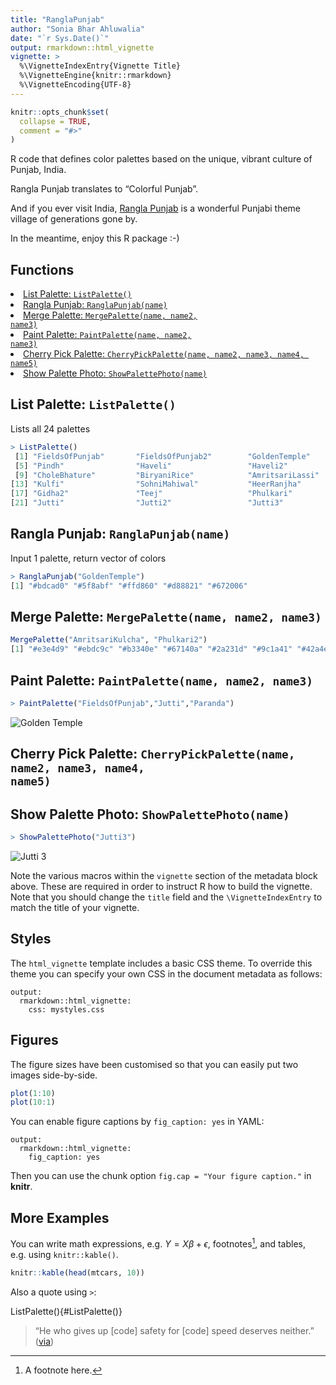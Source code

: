 ---
title: "RanglaPunjab"
author: "Sonia Bhar Ahluwalia"
date: "`r Sys.Date()`"
output: rmarkdown::html_vignette
vignette: >
  %\VignetteIndexEntry{Vignette Title}
  %\VignetteEngine{knitr::rmarkdown}
  %\VignetteEncoding{UTF-8}
---

```{r setup, include = FALSE}
knitr::opts_chunk$set(
  collapse = TRUE,
  comment = "#>"
)
```


R code that defines color palettes based on the unique, vibrant culture of Punjab, India.

Rangla Punjab translates to "Colorful Punjab".

And if you ever visit India, [Rangla Punjab](https://haveli.co/rangla-punjab/) is a wonderful Punjabi theme village of generations gone by.

In the meantime, enjoy this R package :-)




## Functions

<li><a href="#listpalette">List Palette: <code>ListPalette()</code></a></li>
<li><a href="#ranglapunjab">Rangla Punjab: <code>RanglaPunjab(name)</code></a></li>
<li><a href="#mergepalette">Merge Palette: <code>MergePalette(name, name2, name3)</code></a></li>
<li><a href="#paintpalette">Paint Palette: <code>PaintPalette(name, name2, name3)</code></a></li>
<li><a href="#cherrypickpalette">Cherry Pick Palette: <code>CherryPickPalette(name, name2, name3, name4, name5)</code></a></li>
<li><a href="#showpalettephoto">Show Palette Photo: <code>ShowPalettePhoto(name)</code></a></li>




<h2 id="listpalette">
List Palette: <code>ListPalette()</code>
</h2>

Lists all 24 palettes

```r
> ListPalette()
 [1] "FieldsOfPunjab"       "FieldsOfPunjab2"        "GoldenTemple"           "GoldenTemple2"         
 [5] "Pindh"                "Haveli"                 "Haveli2"                "AmritsariKulcha"       
 [9] "CholeBhature"         "BiryaniRice"            "AmritsariLassi"         "AmritsariPedeWaliLassi"
[13] "Kulfi"                "SohniMahiwal"           "HeerRanjha"             "Gidha"                 
[17] "Gidha2"               "Teej"                   "Phulkari"               "Phulkari2"             
[21] "Jutti"                "Jutti2"                 "Jutti3"                 "Paranda" 
```

<h2 id="ranglapunjab">
Rangla Punjab: <code>RanglaPunjab(name)</code>
</h2>

Input 1 palette, return vector of colors

```r
> RanglaPunjab("GoldenTemple")
[1] "#bdcad0" "#5f8abf" "#ffd860" "#d88821" "#672006"
```

<h2 id="mergepalette">
Merge Palette: <code>MergePalette(name, name2, name3)</code>
</h2>

```r
MergePalette("AmritsariKulcha", "Phulkari2")
[1] "#e3e4d9" "#ebdc9c" "#b3340e" "#67140a" "#2a231d" "#9c1a41" "#42a4e8" "#3a35da" "#ee523c" "#3e167c"
```

<h2 id="paintpalette">
Paint Palette: <code>PaintPalette(name, name2, name3)</code>
</h2>

```r
> PaintPalette("FieldsOfPunjab","Jutti","Paranda")
```
<img src="paintpalette.jpg" alt="Golden Temple">

<h2 id="cherrypickpalette">
Cherry Pick Palette: <code>CherryPickPalette(name, name2, name3, name4, name5)</code>
</h2>

<h2 id="showpalettephoto">
Show Palette Photo: <code>ShowPalettePhoto(name)</code>
</h2>

```r
> ShowPalettePhoto("Jutti3")
```

<img src="jutti3.jpg" alt="Jutti 3">


Note the various macros within the `vignette` section of the metadata block above. These are required in order to instruct R how to build the vignette. Note that you should change the `title` field and the `\VignetteIndexEntry` to match the title of your vignette.

## Styles

The `html_vignette` template includes a basic CSS theme. To override this theme you can specify your own CSS in the document metadata as follows:

    output: 
      rmarkdown::html_vignette:
        css: mystyles.css

## Figures

The figure sizes have been customised so that you can easily put two images side-by-side. 

```{r, fig.show='hold'}
plot(1:10)
plot(10:1)
```

You can enable figure captions by `fig_caption: yes` in YAML:

    output:
      rmarkdown::html_vignette:
        fig_caption: yes

Then you can use the chunk option `fig.cap = "Your figure caption."` in **knitr**.

## More Examples

You can write math expressions, e.g. $Y = X\beta + \epsilon$, footnotes^[A footnote here.], and tables, e.g. using `knitr::kable()`.

```{r, echo=FALSE, results='asis'}
knitr::kable(head(mtcars, 10))
```

Also a quote using `>`:

ListPalette(){#ListPalette()}


> "He who gives up [code] safety for [code] speed deserves neither."
([via](https://twitter.com/hadleywickham/status/504368538874703872))





